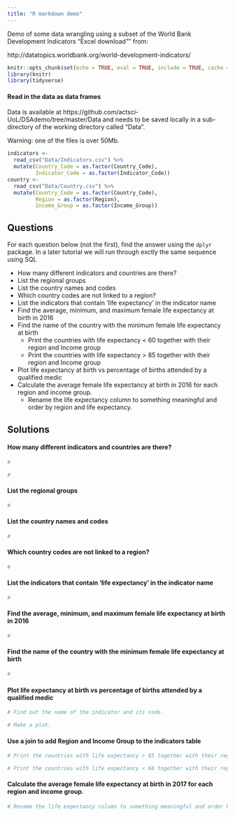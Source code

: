 ```yaml
---
title: "R markdown demo"
---
```


Demo of some data wrangling using a subset of the World Bank Development Indicators "Excel download"" from:

http://datatopics.worldbank.org/world-development-indicators/


```r
knitr::opts_chunk$set(echo = TRUE, eval = TRUE, include = TRUE, cache = FALSE, warning = FALSE, message = FALSE)
library(knitr)
library(tidyverse)
```

#### Read in the data as data frames

Data is available at https://github.com/actsci-UoL/DSAdemo/tree/master/Data and needs to be saved locally in a sub-directory of the working directory called "Data". 

Warning: one of the files is over 50Mb.

```r
indicators <- 
  read_csv("Data/Indicators.csv") %>% 
  mutate(Country_Code = as.factor(Country_Code),
         Indicator_Code = as.factor(Indicator_Code))
country <- 
  read_csv("Data/Country.csv") %>% 
  mutate(Country_Code = as.factor(Country_Code),
         Region = as.factor(Region),
         Income_Group = as.factor(Income_Group))
```



## Questions

For each question below (not the first), find the answer using the `dplyr` package. In a later tutorial we will run through exctly the same sequence using SQL

  * How many different indicators and countries are there?
  * List the regional groups
  * List the country names and codes
  * Which country codes are not linked to a region?
  * List the indicators that contain 'life expectancy' in the indicator name
  * Find the average, minimum, and maximum female life expectancy at birth in 2016
  * Find the name of the country with the minimum female life expectancy at birth
    +  Print the countries with life expectancy < 60 together with their region and Income group
    +  Print the countries with life expectancy > 85 together with their region and Income group
  * Plot life expectancy at birth vs percentage of births attended by a qualified medic
  * Calculate the average female life expectancy at birth in 2016 for each region and income group.
    +  Rename the life expectancy column to something meaningful and order by region and life expectancy.
    

## Solutions


#### How many different indicators and countries are there?

```r
#
```


```r
#
```



#### List the regional groups


```r
#
```


#### List the country names and codes

```r
#
```


#### Which country codes are not linked to a region?

```r
#
``` 



#### List the indicators that contain 'life expectancy' in the indicator name


```r
#
```



#### Find the average, minimum, and maximum female life expectancy at birth in 2016

```r
#
```


#### Find the name of the country with the minimum female life expectancy at birth


```r
#
```


#### Plot life expectancy at birth vs percentage of births attended by a qualified medic




```r
# Find out the name of the indicator and its code.

```



```r
# Make a plot.

```


#### Use a join to add Region and Income Group to the indicators table



```r
# Print the countries with life expectancy > 85 together with their region and Income group.

```




```r
# Print the countries with life expectancy < 60 together with their region and Income group.

```


#### Calculate the average female life expectancy at birth in 2017 for each region and income group.



```r
# Rename the life expectancy column to something meaningful and order by region and life expectancy.


```


